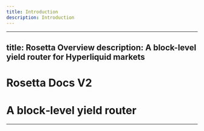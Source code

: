 ```yaml
---
title: Introduction
description: Introduction
---
```


---
title: Rosetta Overview
description: A block-level yield router for Hyperliquid markets
---

# Rosetta Docs V2

# **A block‑level yield router**

---
